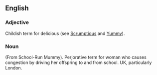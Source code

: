 ==English==

===Adjective===
Childish term for delicious (see [[Scrumptious]] and [[Yummy]]).


===Noun===
(From School-Run Mummy).  Perjorative term for woman who causes congestion by driving her offspring to and from school.  UK, particularly London.